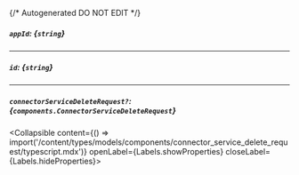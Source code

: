 {/* Autogenerated DO NOT EDIT  */}

##### `appId`: *{`string`}*

---
##### `id`: *{`string`}*

---
##### `connectorServiceDeleteRequest?`: *{`components.ConnectorServiceDeleteRequest`}*
<Collapsible content={() => import('/content/types/models/components/connector_service_delete_request/typescript.mdx')} openLabel={Labels.showProperties} closeLabel={Labels.hideProperties}>
</Collapsible>



